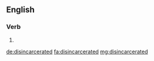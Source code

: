 ==English==

===Verb===
{{head|en|verb form}}

# {{en-past of|disincarcerate}}

[[de:disincarcerated]]
[[fa:disincarcerated]]
[[mg:disincarcerated]]